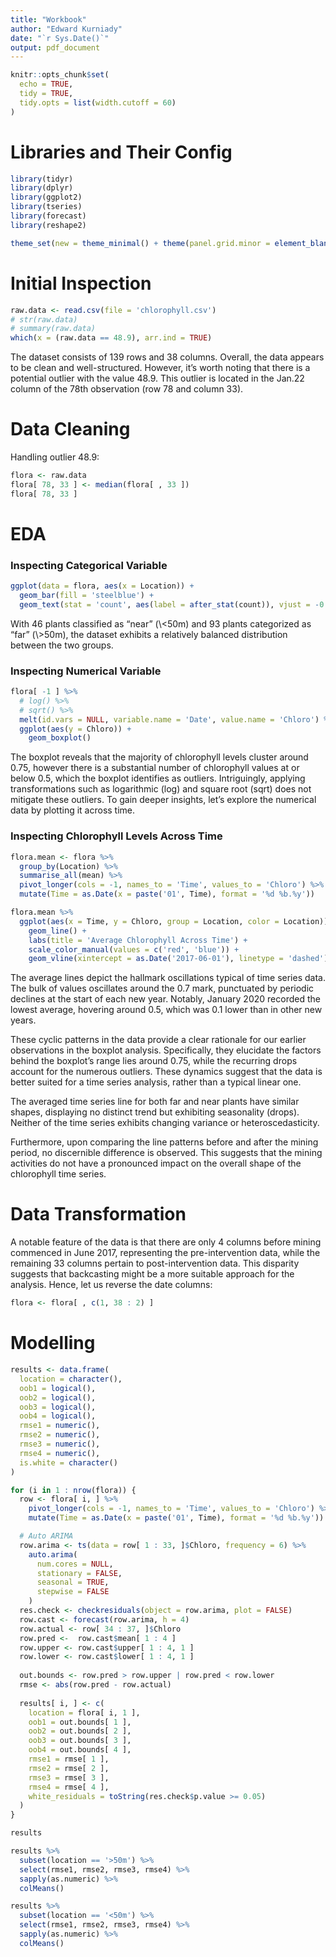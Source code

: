 ```yaml
---
title: "Workbook"
author: "Edward Kurniady"
date: "`r Sys.Date()`"
output: pdf_document
---
```


```r
knitr::opts_chunk$set(
  echo = TRUE, 
  tidy = TRUE, 
  tidy.opts = list(width.cutoff = 60)
)
```

# Libraries and Their Config

```r
library(tidyr)
library(dplyr)
library(ggplot2)
library(tseries)
library(forecast)
library(reshape2)
```

```r
theme_set(new = theme_minimal() + theme(panel.grid.minor = element_blank()))
```

# Initial Inspection

```r
raw.data <- read.csv(file = 'chlorophyll.csv')
# str(raw.data)
# summary(raw.data)
which(x = (raw.data == 48.9), arr.ind = TRUE)
```

The dataset consists of 139 rows and 38 columns. Overall, the data appears to be clean and well-structured. However, it's worth noting that there is a potential outlier with the value 48.9. This outlier is located in the Jan.22 column of the 78th observation (row 78 and column 33).

# Data Cleaning

Handling outlier 48.9:

```r
flora <- raw.data
flora[ 78, 33 ] <- median(flora[ , 33 ])
flora[ 78, 33 ]
```

# EDA

### Inspecting Categorical Variable

```r
ggplot(data = flora, aes(x = Location)) +
  geom_bar(fill = 'steelblue') +
  geom_text(stat = 'count', aes(label = after_stat(count)), vjust = -0.2)
```

With 46 plants classified as "near" (\\\<50m) and 93 plants categorized as "far" (\\\>50m), the dataset exhibits a relatively balanced distribution between the two groups.

### Inspecting Numerical Variable

```r
flora[ -1 ] %>% 
  # log() %>%
  # sqrt() %>%
  melt(id.vars = NULL, variable.name = 'Date', value.name = 'Chloro') %>%
  ggplot(aes(y = Chloro)) +
    geom_boxplot() 
```

The boxplot reveals that the majority of chlorophyll levels cluster around 0.75, however there is a substantial number of chlorophyll values at or below 0.5, which the boxplot identifies as outliers. Intriguingly, applying transformations such as logarithmic (log) and square root (sqrt) does not mitigate these outliers. To gain deeper insights, let's explore the numerical data by plotting it across time.

### Inspecting Chlorophyll Levels Across Time

```r
flora.mean <- flora %>%
  group_by(Location) %>%
  summarise_all(mean) %>%
  pivot_longer(cols = -1, names_to = 'Time', values_to = 'Chloro') %>%
  mutate(Time = as.Date(x = paste('01', Time), format = '%d %b.%y'))

flora.mean %>%
  ggplot(aes(x = Time, y = Chloro, group = Location, color = Location)) +
    geom_line() +
    labs(title = 'Average Chlorophyll Across Time') +
    scale_color_manual(values = c('red', 'blue')) +
    geom_vline(xintercept = as.Date('2017-06-01'), linetype = 'dashed')
```

The average lines depict the hallmark oscillations typical of time series data. The bulk of values oscillates around the 0.7 mark, punctuated by periodic declines at the start of each new year. Notably, January 2020 recorded the lowest average, hovering around 0.5, which was 0.1 lower than in other new years.

These cyclic patterns in the data provide a clear rationale for our earlier observations in the boxplot analysis. Specifically, they elucidate the factors behind the boxplot's range lies around 0.75, while the recurring drops account for the numerous outliers. These dynamics suggest that the data is better suited for a time series analysis, rather than a typical linear one.

The averaged time series line for both far and near plants have similar shapes, displaying no distinct trend but exhibiting seasonality (drops). Neither of the time series exhibits changing variance or heteroscedasticity.

Furthermore, upon comparing the line patterns before and after the mining period, no discernible difference is observed. This suggests that the mining activities do not have a pronounced impact on the overall shape of the chlorophyll time series.

# Data Transformation

A notable feature of the data is that there are only 4 columns before mining commenced in June 2017, representing the pre-intervention data, while the remaining 33 columns pertain to post-intervention data. This disparity suggests that backcasting might be a more suitable approach for the analysis. Hence, let us reverse the date columns:

```r
flora <- flora[ , c(1, 38 : 2) ]
```

# Modelling

```r
results <- data.frame(
  location = character(),
  oob1 = logical(),
  oob2 = logical(),
  oob3 = logical(),
  oob4 = logical(),
  rmse1 = numeric(),
  rmse2 = numeric(),
  rmse3 = numeric(),
  rmse4 = numeric(),
  is.white = character()
)

for (i in 1 : nrow(flora)) {
  row <- flora[ i, ] %>%
    pivot_longer(cols = -1, names_to = 'Time', values_to = 'Chloro') %>%
    mutate(Time = as.Date(x = paste('01', Time), format = '%d %b.%y'))

  # Auto ARIMA
  row.arima <- ts(data = row[ 1 : 33, ]$Chloro, frequency = 6) %>%
    auto.arima(
      num.cores = NULL, 
      stationary = FALSE, 
      seasonal = TRUE, 
      stepwise = FALSE
    )
  res.check <- checkresiduals(object = row.arima, plot = FALSE)
  row.cast <- forecast(row.arima, h = 4)
  row.actual <- row[ 34 : 37, ]$Chloro
  row.pred <-  row.cast$mean[ 1 : 4 ]
  row.upper <- row.cast$upper[ 1 : 4, 1 ]
  row.lower <- row.cast$lower[ 1 : 4, 1 ]
  
  out.bounds <- row.pred > row.upper | row.pred < row.lower
  rmse <- abs(row.pred - row.actual)
  
  results[ i, ] <- c(
    location = flora[ i, 1 ],
    oob1 = out.bounds[ 1 ],
    oob2 = out.bounds[ 2 ],
    oob3 = out.bounds[ 3 ],
    oob4 = out.bounds[ 4 ],
    rmse1 = rmse[ 1 ],
    rmse2 = rmse[ 2 ],
    rmse3 = rmse[ 3 ],
    rmse4 = rmse[ 4 ],
    white_residuals = toString(res.check$p.value >= 0.05)
  )
}
```

```r
results
```

```r
results %>%
  subset(location == '>50m') %>%
  select(rmse1, rmse2, rmse3, rmse4) %>%
  sapply(as.numeric) %>%
  colMeans() 
```

```r
results %>%
  subset(location == '<50m') %>%
  select(rmse1, rmse2, rmse3, rmse4) %>%
  sapply(as.numeric) %>%
  colMeans()
```

